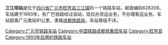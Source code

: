 {{multiple issues|
{{expand|time=2014-02-17T11:14:22+00:00}}
{{unreferenced|time=2014-02-17T11:14:22+00:00}}
{{weasel|time=2014-02-17T11:14:22+00:00}}
}}
{{noteTA
|1=zh-cn:始发车次; zh-hk:列車班次;
|2=zh-cn:车次; zh-hk:班次;
}}
{{Infobox China railway station 
|车站名称 = 三江坝站
|英文名称 = Sanjiangba Railway Station
|车站位置 = [[四川省|四川省]][[广元市|广元市]][[旺苍县|旺苍县]][[三江镇|三江镇]]
|归属 = [[成都铁路局|成都铁路局]]
|坐标 = {{coord|32.238619|N|106.537747|E|display=inline,title}}
|车站等级 = 
|线路 = [[广巴铁路|广巴铁路]]
}}
'''三江坝站'''是位于[[四川省|四川省]][[广元市|广元市]][[旺苍县|旺苍县]][[三江镇|三江镇]]的一个铁路车站，邮政编码628209。车站建于1993年，有广巴铁路经过该站，现仅办货运业务，不办理客运业务。车站距离广元南站91公里，隶属[[成都铁路局|成都铁路局]]，车站等级不详。


{{start rail box}}
{{s-inop|[[普济站|普济站]]}}
{{s-line|[[广巴铁路|广巴铁路]]}}
{{s-inop|[[坑坑店站|坑坑店站]]}}
{{end box}}

{{广巴铁路}}
[[Category:广元市铁路车站|Category:广元市铁路车站]]
[[Category:中国铁路成都局集团车站|Category:中国铁路成都局集团车站]]
[[Category:旺苍县|Category:旺苍县]]
[[Category:1993年启用的铁路车站|Category:1993年启用的铁路车站]]